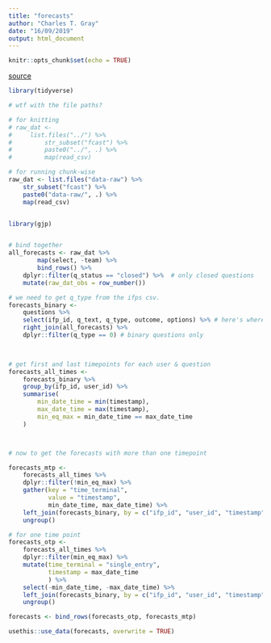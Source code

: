 ```yaml
---
title: "forecasts"
author: "Charles T. Gray"
date: "16/09/2019"
output: html_document
---
```


```r
knitr::opts_chunk$set(echo = TRUE)
```

[source](https://dataverse.harvard.edu/dataset.xhtml?persistentId=doi:10.7910/DVN/BPCDH5)

```r
library(tidyverse)

# wtf with the file paths?

# for knitting
# raw_dat <-
#     list.files("../") %>%
#         str_subset("fcast") %>%
#         paste0("../", .) %>%
#         map(read_csv)

# for running chunk-wise
raw_dat <- list.files("data-raw") %>%
    str_subset("fcast") %>%
    paste0("data-raw/", .) %>%
    map(read_csv)



```

```r
library(gjp)


# bind together
all_forecasts <- raw_dat %>% 
        map(select, -team) %>% 
        bind_rows() %>% 
    dplyr::filter(q_status == "closed") %>%  # only closed questions
    mutate(raw_dat_obs = row_number())


```

```r

# we need to get q_type from the ifps csv.
forecasts_binary <- 
    questions %>% 
    select(ifp_id, q_text, q_type, outcome, options) %>% # here's where we can add stuff from ifps.csv
    right_join(all_forecasts) %>% 
    dplyr::filter(q_type == 0) # binary questions only

    


```


```r

# get first and last timepoints for each user & question
forecasts_all_times <- 
    forecasts_binary %>% 
    group_by(ifp_id, user_id) %>% 
    summarise(
        min_date_time = min(timestamp),
        max_date_time = max(timestamp),
        min_eq_max = min_date_time == max_date_time
    )




```


```r
 
# now to get the forecasts with more than one timepoint

forecasts_mtp <- 
    forecasts_all_times %>% 
    dplyr::filter(!min_eq_max) %>% 
    gather(key = "time_terminal",
           value = "timestamp",
           min_date_time, max_date_time) %>% 
    left_join(forecasts_binary, by = c("ifp_id", "user_id", "timestamp")) %>% 
    ungroup() 

# for one time point
forecasts_otp <-
    forecasts_all_times %>% 
    dplyr::filter(min_eq_max) %>% 
    mutate(time_terminal = "single_entry",
           timestamp = max_date_time
           ) %>% 
    select(-min_date_time, -max_date_time) %>% 
    left_join(forecasts_binary, by = c("ifp_id", "user_id", "timestamp")) %>% 
    ungroup()

forecasts <- bind_rows(forecasts_otp, forecasts_mtp)

```



```r
usethis::use_data(forecasts, overwrite = TRUE)



```


